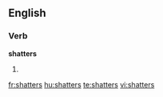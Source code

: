 ==English==

===Verb===
'''shatters'''

# {{third-person singular of|[[shatter]]}}

[[fr:shatters]]
[[hu:shatters]]
[[te:shatters]]
[[vi:shatters]]